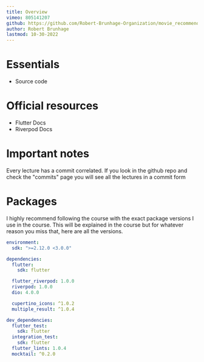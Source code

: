 ```yaml
---
title: Overview
vimeo: 805141207
github: https://github.com/Robert-Brunhage-Organization/movie_recommendation_app_course/commits/main
author: Robert Brunhage
lastmod: 10-30-2022
---
```


# Essentials

- Source code

# Official resources

- Flutter Docs
- Riverpod Docs

# Important notes

Every lecture has a commit correlated. If you look in the github repo and check
the "commits" page you will see all the lectures in a commit form

# Packages

I highly recommend following the course with the exact package versions I use in
the course. This will be explained in the course but for whatever reason you
miss that, here are all the versions.

```yaml
environment:
  sdk: ">=2.12.0 <3.0.0"

dependencies:
  flutter:
    sdk: flutter

  flutter_riverpod: 1.0.0
  riverpod: 1.0.0
  dio: 4.0.0

  cupertino_icons: ^1.0.2
  multiple_result: ^1.0.4

dev_dependencies:
  flutter_test:
    sdk: flutter
  integration_test:
    sdk: flutter
  flutter_lints: 1.0.4
  mocktail: ^0.2.0
```
